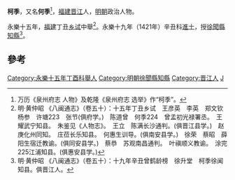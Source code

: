 '''柯季'''，又名'''何季'''<ref>万历《泉州府志 人物》及乾隆《泉州府志 选举》作“柯季”。</ref>，[[福建|福建]][[晋江|晋江]]人，[[明朝|明朝]]政治人物。

永樂十五年，[[福建|福建]]丁丑[[乡试|乡试]]中舉<ref>明·黄仲昭 《八闽通志》（卷五十）：十五年丁丑乡试　王彦英　李英　郑文钦　杨参　许塘223　张节(俱府学。)　陈道曾　何季224　曾孟初光禄署丞。　王耀武宁知县。　朱鉴见《人物志》。　王立　陈满长沙通判。(俱晋江县学。)　赵庚化州同知。　庄莅长乐知县。　何惠生训导。(俱南安县学。)　徐荣　蔡昭　薛阳生宿迁教谕。(俱同安县学。)　蔡恭　苏观南昌通判。　叶禛顺义教谕。　涂完225江浦知县。(俱惠安县学。)</ref>。永樂十九年（1421年）辛丑科[[進士|進士]]，授[[徐聞縣|徐聞縣]][[知縣|知縣]]<ref>明·黄仲昭 《八闽通志》（卷五十）：十九年辛丑曾鹤龄榜　徐升堂　柯季徐闻知县。俱晋江人。</ref>。

==參考==
{{Reflist}}
{{明朝人物小作品}}
{{永樂十九年辛丑科殿試金榜}}
{{DEFAULTSORT:Ke柯}}
[[Category:永樂十五年丁酉科舉人|Category:永樂十五年丁酉科舉人]]
[[Category:明朝徐聞縣知縣|Category:明朝徐聞縣知縣]]
[[Category:晋江人|Category:晋江人]]
[[Category:柯姓|J]]
